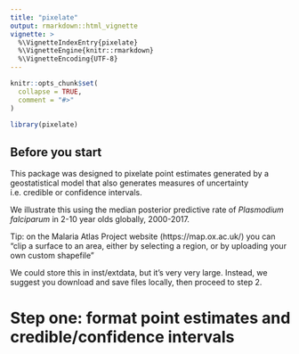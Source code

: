 ```yaml
---
title: "pixelate"
output: rmarkdown::html_vignette
vignette: >
  %\VignetteIndexEntry{pixelate}
  %\VignetteEngine{knitr::rmarkdown}
  %\VignetteEncoding{UTF-8}
---
```


```r
knitr::opts_chunk$set(
  collapse = TRUE,
  comment = "#>"
)
```

```r
library(pixelate)
```

## Before you start

This package was designed to pixelate point estimates generated by a geostatistical model that also generates measures of uncertainty i.e. credible or confidence intervals. 

We illustrate this using the median posterior predictive rate of *Plasmodium falciparum* in 2-10 year olds globally, 2000-2017. 

Tip: on the Malaria Atlas Project website (https://map.ox.ac.uk/) you can "clip a surface to an area, either by selecting a region, or by uploading your own custom shapefile"

We could store this in inst/extdata, but it's very very large. Instead, we suggest you download and save files locally, then proceed to step 2. 

# Step one: format point estimates and credible/confidence intervals
